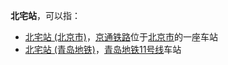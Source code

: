 '''北宅站'''，可以指：

* [[北宅站_(北京市)|北宅站 (北京市)]]，[[京通铁路|京通铁路]]位于[[北京市|北京市]]的一座车站
* [[北宅站_(青岛地铁)|北宅站 (青岛地铁)]]，[[青岛地铁11号线|青岛地铁11号线]]车站

{{disambig|cat=三字车站名消歧义}}